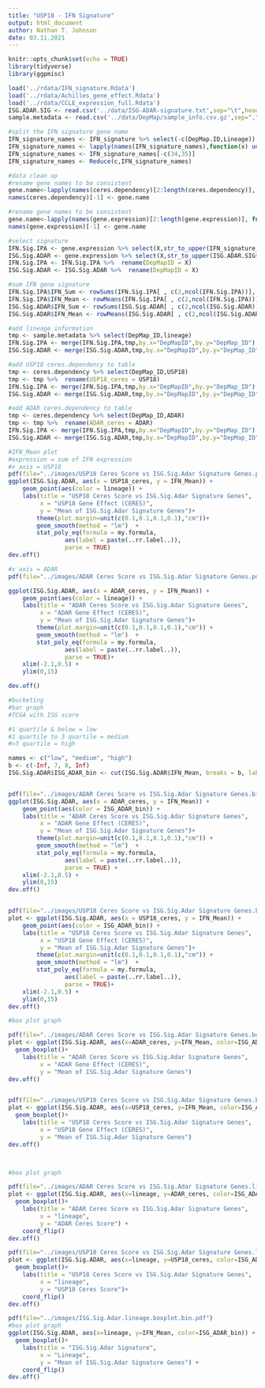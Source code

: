 ```yaml
---
title: "USP18 - IFN Signature"
output: html_document
author: Nathan T. Johnson
date: 03.11.2021
---
```


```r
knitr::opts_chunk$set(echo = TRUE)
library(tidyverse)
library(ggpmisc)
```

```r
load('../rdata/IFN_signature.Rdata')
load('../rdata/Achilles_gene_effect.Rdata')
load('../rdata/CCLE_expression_full.Rdata')
ISG.ADAR.SIG <- read.csv('../data/ISG-ADAR-signature.txt',sep="\t",header=FALSE)
sample.metadata <- read.csv('../data/DepMap/sample_info.csv.gz',sep=",")

#split the IFN signature gene name
IFN_signature_names <- IFN_signature %>% select(-c(DepMap.ID,Lineage))
IFN_signature_names <- lapply(names(IFN_signature_names),function(x) unlist(strsplit(x, '[.]'))[[1]])
IFN_signature_names <- IFN_signature_names[-c(34,35)]
IFN_signature_names <- Reduce(c,IFN_signature_names)

#data clean up
#rename gene names to be consistent
gene.name<-lapply(names(ceres.dependency)[2:length(ceres.dependency)], function(x) unlist(strsplit(x, '[..]'))[[1]])
names(ceres.dependency)[-1] <- gene.name

#rename gene names to be consistent
gene.name<-lapply(names(gene.expression)[2:length(gene.expression)], function(x) unlist(strsplit(x, '[..]'))[[1]])
names(gene.expression)[-1] <- gene.name

#select signature
IFN.Sig.IPA <- gene.expression %>% select(X,str_to_upper(IFN_signature_names))
ISG.Sig.ADAR <- gene.expression %>% select(X,str_to_upper(ISG.ADAR.SIG$V1))
IFN.Sig.IPA <- IFN.Sig.IPA %>%  rename(DepMapID = X)
ISG.Sig.ADAR <- ISG.Sig.ADAR %>%  rename(DepMapID = X)

#sum IFN gene signature
IFN.Sig.IPA$IFN_Sum <- rowSums(IFN.Sig.IPA[ , c(2,ncol(IFN.Sig.IPA))], na.rm=TRUE)
IFN.Sig.IPA$IFN_Mean <- rowMeans(IFN.Sig.IPA[ , c(2,ncol(IFN.Sig.IPA))], na.rm=TRUE)
ISG.Sig.ADAR$IFN_Sum <- rowSums(ISG.Sig.ADAR[ , c(2,ncol(ISG.Sig.ADAR))], na.rm=TRUE)
ISG.Sig.ADAR$IFN_Mean <- rowMeans(ISG.Sig.ADAR[ , c(2,ncol(ISG.Sig.ADAR))], na.rm=TRUE)

#add lineage information
tmp <- sample.metadata %>% select(DepMap_ID,lineage)
IFN.Sig.IPA <- merge(IFN.Sig.IPA,tmp,by.x="DepMapID",by.y="DepMap_ID")
ISG.Sig.ADAR <- merge(ISG.Sig.ADAR,tmp,by.x="DepMapID",by.y="DepMap_ID")

#add USP18 ceres.dependency to table
tmp <- ceres.dependency %>% select(DepMap_ID,USP18)
tmp <- tmp %>%  rename(USP18_ceres = USP18)
IFN.Sig.IPA <- merge(IFN.Sig.IPA,tmp,by.x="DepMapID",by.y="DepMap_ID")
ISG.Sig.ADAR <- merge(ISG.Sig.ADAR,tmp,by.x="DepMapID",by.y="DepMap_ID")

#add ADAR ceres.dependency to table
tmp <- ceres.dependency %>% select(DepMap_ID,ADAR)
tmp <- tmp %>%  rename(ADAR_ceres = ADAR)
IFN.Sig.IPA <- merge(IFN.Sig.IPA,tmp,by.x="DepMapID",by.y="DepMap_ID")
ISG.Sig.ADAR <- merge(ISG.Sig.ADAR,tmp,by.x="DepMapID",by.y="DepMap_ID")


```

```r

#IFN_Mean plot
#expression = sum of IFN expression 
#x axis = USP18
pdf(file="../images/USP18 Ceres Score vs ISG.Sig.Adar Signature Genes.pdf")
ggplot(ISG.Sig.ADAR, aes(x = USP18_ceres, y = IFN_Mean)) +
    geom_point(aes(color = lineage)) +
    labs(title = "USP18 Ceres Score vs ISG.Sig.Adar Signature Genes",
         x = "USP18 Gene Effect (CERES)",
         y = "Mean of ISG.Sig.Adar Signature Genes")+
        theme(plot.margin=unit(c(0.1,0.1,0.1,0.1),"cm"))+
        geom_smooth(method = "lm")  +
        stat_poly_eq(formula = my.formula, 
                aes(label = paste(..rr.label..)), 
                parse = TRUE)
dev.off()

#x axis = ADAR
pdf(file="../images/ADAR Ceres Score vs ISG.Sig.Adar Signature Genes.pdf")

ggplot(ISG.Sig.ADAR, aes(x = ADAR_ceres, y = IFN_Mean)) +
    geom_point(aes(color = lineage)) +
    labs(title = "ADAR Ceres Score vs ISG.Sig.Adar Signature Genes",
         x = "ADAR Gene Effect (CERES)",
         y = "Mean of ISG.Sig.Adar Signature Genes")+
        theme(plot.margin=unit(c(0.1,0.1,0.1,0.1),"cm")) +
        geom_smooth(method = "lm")  +
        stat_poly_eq(formula = my.formula, 
                aes(label = paste(..rr.label..)), 
                parse = TRUE)+ 
    xlim(-2.1,0.5) +
    ylim(0,15)

dev.off()

```

```r

#bucketing
#bar graph
#TCGA with ISG score

#1 quartile & below = low
#1 quartile to 3 quartile = medium
#>3 quartile = high

names <- c("low", "medium", "high")
b <- c(-Inf, 7, 8, Inf)
ISG.Sig.ADAR$ISG_ADAR_bin <- cut(ISG.Sig.ADAR$IFN_Mean, breaks = b, labels = names)


pdf(file="../images/ADAR Ceres Score vs ISG.Sig.Adar Signature Genes.bin.pdf")
ggplot(ISG.Sig.ADAR, aes(x = ADAR_ceres, y = IFN_Mean)) +
    geom_point(aes(color = ISG_ADAR_bin)) +
    labs(title = "ADAR Ceres Score vs ISG.Sig.Adar Signature Genes",
         x = "ADAR Gene Effect (CERES)",
         y = "Mean of ISG.Sig.Adar Signature Genes")+
        theme(plot.margin=unit(c(0.1,0.1,0.1,0.1),"cm")) +
        geom_smooth(method = "lm")  +
        stat_poly_eq(formula = my.formula, 
                aes(label = paste(..rr.label..)), 
                parse = TRUE) + 
    xlim(-2.1,0.5) +
    ylim(0,15)
dev.off()


pdf(file="../images/USP18 Ceres Score vs ISG.Sig.Adar Signature Genes.bin.pdf")
plot <- ggplot(ISG.Sig.ADAR, aes(x = USP18_ceres, y = IFN_Mean)) +
    geom_point(aes(color = ISG_ADAR_bin)) +
    labs(title = "USP18 Ceres Score vs ISG.Sig.Adar Signature Genes",
         x = "USP18 Gene Effect (CERES)",
         y = "Mean of ISG.Sig.Adar Signature Genes")+
        theme(plot.margin=unit(c(0.1,0.1,0.1,0.1),"cm")) +
        geom_smooth(method = "lm")  +
        stat_poly_eq(formula = my.formula, 
                aes(label = paste(..rr.label..)), 
                parse = TRUE)+ 
    xlim(-2.1,0.5) +
    ylim(0,15)
dev.off()


```

```r

#box plot graph

pdf(file="../images/ADAR Ceres Score vs ISG.Sig.Adar Signature Genes.boxplot.bin.pdf")
plot <- ggplot(ISG.Sig.ADAR, aes(x=ADAR_ceres, y=IFN_Mean, color=ISG_ADAR_bin)) +
  geom_boxplot()+
    labs(title = "ADAR Ceres Score vs ISG.Sig.Adar Signature Genes",
         x = "ADAR Gene Effect (CERES)",
         y = "Mean of ISG.Sig.Adar Signature Genes")
dev.off()


pdf(file="../images/USP18 Ceres Score vs ISG.Sig.Adar Signature Genes.boxplot.bin.pdf")
plot <- ggplot(ISG.Sig.ADAR, aes(x=USP18_ceres, y=IFN_Mean, color=ISG_ADAR_bin)) +
  geom_boxplot()+
    labs(title = "USP18 Ceres Score vs ISG.Sig.Adar Signature Genes",
         x = "USP18 Gene Effect (CERES)",
         y = "Mean of ISG.Sig.Adar Signature Genes")
dev.off()




```

```r

#box plot graph

pdf(file="../images/ADAR Ceres Score vs ISG.Sig.Adar Signature Genes.lineage.boxplot.bin.pdf")
plot <- ggplot(ISG.Sig.ADAR, aes(x=lineage, y=ADAR_ceres, color=ISG_ADAR_bin)) +
  geom_boxplot()+
    labs(title = "ADAR Ceres Score vs ISG.Sig.Adar Signature Genes",
         x = "lineage",
         y = "ADAR Ceres Score") + 
    coord_flip()
dev.off()

pdf(file="../images/USP18 Ceres Score vs ISG.Sig.Adar Signature Genes.lineage.boxplot.bin.pdf")
plot <- ggplot(ISG.Sig.ADAR, aes(x=lineage, y=USP18_ceres, color=ISG_ADAR_bin)) +
  geom_boxplot()+
    labs(title = "USP18 Ceres Score vs ISG.Sig.Adar Signature Genes",
         x = "lineage",
         y = "USP18 Ceres Score")+ 
    coord_flip()
dev.off()

```

```r

pdf(file="../images/ISG.Sig.Adar.lineage.boxplot.bin.pdf")
#box plot graph
ggplot(ISG.Sig.ADAR, aes(x=lineage, y=IFN_Mean, color=ISG_ADAR_bin)) +
  geom_boxplot()+
    labs(title = "ISG.Sig.Adar Signature",
         x = "Lineage",
         y = "Mean of ISG.Sig.Adar Signature Genes") + 
    coord_flip()
dev.off()
```